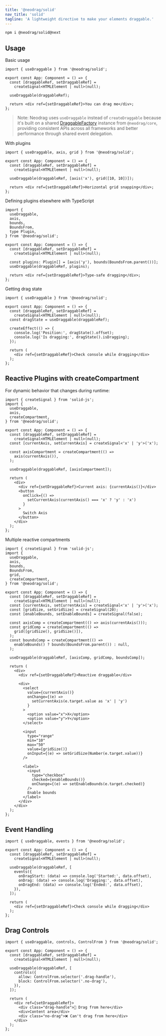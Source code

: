 ```yaml
---
title: '@neodrag/solid'
nav_title: 'solid'
tagline: 'A lightweight directive to make your elements draggable.'
---
```


```sh
npm i @neodrag/solid@next
```

## Usage

Basic usage

```tsx
import { useDraggable } from '@neodrag/solid';

export const App: Component = () => {
  const [draggableRef, setDraggableRef] =
    createSignal<HTMLElement | null>(null);

  useDraggable(draggableRef);

  return <div ref={setDraggableRef}>You can drag me</div>;
};
```

> Note: Neodrag uses `useDraggable` instead of `createDraggable` because it's built on a shared [DraggableFactory](/docs/core#solid) instance from `@neodrag/core`, providing consistent APIs across all frameworks and better performance through shared event delegation.

With plugins

```tsx
import { useDraggable, axis, grid } from '@neodrag/solid';

export const App: Component = () => {
  const [draggableRef, setDraggableRef] =
    createSignal<HTMLElement | null>(null);

  useDraggable(draggableRef, [axis('x'), grid([10, 10])]);

  return <div ref={setDraggableRef}>Horizontal grid snapping</div>;
};
```

Defining plugins elsewhere with TypeScript

```tsx
import {
  useDraggable,
  axis,
  bounds,
  BoundsFrom,
  type Plugin,
} from '@neodrag/solid';

export const App: Component = () => {
  const [draggableRef, setDraggableRef] =
    createSignal<HTMLElement | null>(null);

  const plugins: Plugin[] = [axis('y'), bounds(BoundsFrom.parent())];
  useDraggable(draggableRef, plugins);

  return <div ref={setDraggableRef}>Type-safe dragging</div>;
};
```

Getting drag state

```tsx
import { useDraggable } from '@neodrag/solid';

export const App: Component = () => {
  const [draggableRef, setDraggableRef] =
    createSignal<HTMLElement | null>(null);
  const dragState = useDraggable(draggableRef);

  createEffect(() => {
    console.log('Position:', dragState().offset);
    console.log('Is dragging:', dragState().isDragging);
  });

  return (
    <div ref={setDraggableRef}>Check console while dragging</div>
  );
};
```

## Reactive Plugins with createCompartment

For dynamic behavior that changes during runtime:

```tsx
import { createSignal } from 'solid-js';
import {
  useDraggable,
  axis,
  createCompartment,
} from '@neodrag/solid';

export const App: Component = () => {
  const [draggableRef, setDraggableRef] =
    createSignal<HTMLElement | null>(null);
  const [currentAxis, setCurrentAxis] = createSignal<'x' | 'y'>('x');

  const axisCompartment = createCompartment(() =>
    axis(currentAxis()),
  );

  useDraggable(draggableRef, [axisCompartment]);

  return (
    <div>
      <div ref={setDraggableRef}>Current axis: {currentAxis()}</div>
      <button
        onClick={() =>
          setCurrentAxis(currentAxis() === 'x' ? 'y' : 'x')
        }
      >
        Switch Axis
      </button>
    </div>
  );
};
```

Multiple reactive compartments

```tsx
import { createSignal } from 'solid-js';
import {
  useDraggable,
  axis,
  bounds,
  BoundsFrom,
  grid,
  createCompartment,
} from '@neodrag/solid';

export const App: Component = () => {
  const [draggableRef, setDraggableRef] =
    createSignal<HTMLElement | null>(null);
  const [currentAxis, setCurrentAxis] = createSignal<'x' | 'y'>('x');
  const [gridSize, setGridSize] = createSignal(20);
  const [enableBounds, setEnableBounds] = createSignal(false);

  const axisComp = createCompartment(() => axis(currentAxis()));
  const gridComp = createCompartment(() =>
    grid([gridSize(), gridSize()]),
  );
  const boundsComp = createCompartment(() =>
    enableBounds() ? bounds(BoundsFrom.parent()) : null,
  );

  useDraggable(draggableRef, [axisComp, gridComp, boundsComp]);

  return (
    <div>
      <div ref={setDraggableRef}>Reactive draggable</div>

      <div>
        <select
          value={currentAxis()}
          onChange={(e) =>
            setCurrentAxis(e.target.value as 'x' | 'y')
          }
        >
          <option value="x">X</option>
          <option value="y">Y</option>
        </select>

        <input
          type="range"
          min="10"
          max="50"
          value={gridSize()}
          onInput={(e) => setGridSize(Number(e.target.value))}
        />

        <label>
          <input
            type="checkbox"
            checked={enableBounds()}
            onChange={(e) => setEnableBounds(e.target.checked)}
          />
          Enable bounds
        </label>
      </div>
    </div>
  );
};
```

## Event Handling

```tsx
import { useDraggable, events } from '@neodrag/solid';

export const App: Component = () => {
  const [draggableRef, setDraggableRef] =
    createSignal<HTMLElement | null>(null);

  useDraggable(draggableRef, [
    events({
      onDragStart: (data) => console.log('Started:', data.offset),
      onDrag: (data) => console.log('Dragging:', data.offset),
      onDragEnd: (data) => console.log('Ended:', data.offset),
    }),
  ]);

  return (
    <div ref={setDraggableRef}>Check console while dragging</div>
  );
};
```

## Drag Controls

```tsx
import { useDraggable, controls, ControlFrom } from '@neodrag/solid';

export const App: Component = () => {
  const [draggableRef, setDraggableRef] =
    createSignal<HTMLElement | null>(null);

  useDraggable(draggableRef, [
    controls({
      allow: ControlFrom.selector('.drag-handle'),
      block: ControlFrom.selector('.no-drag'),
    }),
  ]);

  return (
    <div ref={setDraggableRef}>
      <div class="drag-handle">🔸 Drag from here</div>
      <div>Content area</div>
      <div class="no-drag">❌ Can't drag from here</div>
    </div>
  );
};
```
